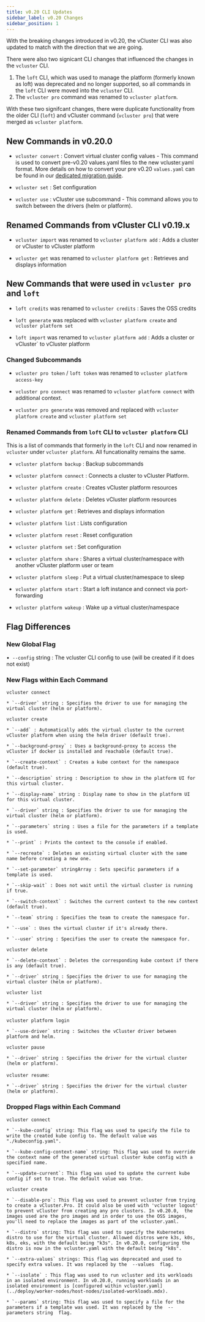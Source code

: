 ```yaml
---
title: v0.20 CLI Updates
sidebar_label: v0.20 Changes
sidebar_position: 1
---
```


With the breaking changes introduced in v0.20, the vCluster CLI was also updated to match with the direction that we are going.

There were also two signicant CLI changes that influenced the changes in the `vcluster` CLI.

1. The `loft` CLI, which was used to manage the platform (formerly known as loft) was deprecated and no longer supported, so all commands in the `loft` CLI were moved into the `vcluster` CLI.
2. The `vcluster pro` command was renamed to `vcluster platform`.

With these two signifcant changes, there were duplicate functionality from the older CLI (`loft`) and vCluster command (`vcluster pro`) that were merged as `vcluster platform`.

## New Commands in v0.20.0

* `vcluster convert` : Convert virtual cluster config values - This command is used to convert pre-v0.20 values.yaml files to the new vcluster.yaml
  format. More details on how to convert your pre v0.20 `values.yaml` can be found in our [dedicated migration guide](../reference/migrations/0-20-migration.mdx).

* `vcluster set` : Set configuration

* `vcluster use` : vCluster use subcommand - This command allows you to switch between the drivers (helm or platform).

## Renamed Commands from vCluster CLI v0.19.x

* `vcluster import` was renamed to `vcluster platform add` : Adds a cluster or vCluster to vCluster platform

* `vcluster get` was renamed to `vcluster platform get` : Retrieves and displays information

## New Commands that were used in `vcluster pro` and `loft`

* `loft credits` was renamed to `vcluster credits` : Saves the OSS credits

* `loft generate` was replaced with `vcluster platform create` and `vcluster platform set`

* `loft import` was renamed to `vcluster platform add` : Adds a cluster or vCluster` to vCluster platform


### Changed Subcommands

* `vcluster pro token` / `loft token` was renamed to `vcluster platform access-key` 

* `vcluster pro connect` was renamed to `vcluster platform connect` with additional context.

* `vcluster pro generate` was removed and replaced with `vcluster platform create` and `vcluster platform set`

### Renamed Commands from `loft` CLI to `vcluster platform` CLI

This is a list of commands that formerly in the `loft` CLI and now renamed in `vcluster` under `vcluster platform`. All funcationality remains the same.

* `vcluster platform backup` : Backup subcommands

* `vcluster platform connect` : Connects a cluster to vCluster Platform. 

* `vcluster platform create` : Creates vCluster platform resources

* `vcluster platform delete` : Deletes vCluster platform resources

* `vcluster platform get` : Retrieves and displays information

* `vcluster platform list` : Lists configuration

* `vcluster platform reset` : Reset configuration

* `vcluster platform set` : Set configuration

* `vcluster platform share` : Shares a virtual cluster/namespace with another vCluster platform user or team

* `vcluster platform sleep` : Put a virtual cluster/namespace to sleep

* `vcluster platform start` : Start a loft instance and connect via port-forwarding

* `vcluster platform wakeup` : Wake up a virtual cluster/namespace



## Flag Differences

### New Global Flag

•  `--config` string : The vcluster CLI config to use (will be created if it does not exist)

### New Flags within Each Command

 `vcluster connect`

    * `--driver` string : Specifies the driver to use for managing the virtual cluster (helm or platform).

 `vcluster create`

    * `--add` : Automatically adds the virtual cluster to the current vCluster platform when using the helm driver (default true).

    * `--background-proxy` : Uses a background-proxy to access the vCluster if docker is installed and reachable (default true).

    * `--create-context` : Creates a kube context for the namespace (default true).

    * `--description` string : Description to show in the platform UI for this virtual cluster. 

    * `--display-name` string : Display name to show in the platform UI for this virtual cluster.

    * `--driver` string : Specifies the driver to use for managing the virtual cluster (helm or platform).

    * `--parameters` string : Uses a file for the parameters if a template is used.

    * `--print` : Prints the context to the console if enabled.

    * `--recreate` : Deletes an existing virtual cluster with the same name before creating a new one.

    * `--set-parameter` stringArray : Sets specific parameters if a template is used.

    * `--skip-wait` : Does not wait until the virtual cluster is running if true. 

    * `--switch-context` : Switches the current context to the new context (default true).

    * `--team` string : Specifies the team to create the namespace for. 

    * `--use` : Uses the virtual cluster if it's already there. 

    * `--user` string : Specifies the user to create the namespace for. 

`vcluster delete`

    * `--delete-context` : Deletes the corresponding kube context if there is any (default true).

    * `--driver` string : Specifies the driver to use for managing the virtual cluster (helm or platform).

`vcluster list`

    * `--driver` string : Specifies the driver to use for managing the virtual cluster (helm or platform).

 `vcluster platform login` 

    * `--use-driver` string : Switches the vCluster driver between platform and helm. 

`vcluster pause`

    * `--driver` string : Specifies the driver for the virtual cluster (helm or platform).

 `vcluster resume`:

    * `--driver` string : Specifies the driver for the virtual cluster (helm or platform).   

### Dropped Flags within Each Command

`vcluster connect`

    * `--kube-config` string: This flag was used to specify the file to write the created kube config to. The default value was "./kubeconfig.yaml". 

    * `--kube-config-context-name` string: This flag was used to override the context name of the generated virtual cluster kube config with a specified name. 

    * `--update-current`: This flag was used to update the current kube config if set to true. The default value was true. 

`vcluster create`

    * `--disable-pro`: This flag was used to prevent vcluster from trying to create a vCluster.Pro. It could also be used with 'vcluster logout' to prevent vCluster from creating any pro clusters. In v0.20.0,  the images used are the pro images and in order to use the OSS images, you'll need to replace the images as part of the vcluster.yaml.

    * `--distro` string: This flag was used to specify the Kubernetes distro to use for the virtual cluster. Allowed distros were k3s, k0s, k8s, eks, with the default being "k3s". In v0.20.0, configuring the distro is now in the vcluster.yaml with the default being "k8s".

    * `--extra-values` strings: This flag was deprecated and used to specify extra values. It was replaced by the  --values  flag.

    * `--isolate` : This flag was used to run vcluster and its workloads in an isolated environment. In v0.20.0, running workloads in an isolated environment is [configured within vcluster.yaml](../deploy/worker-nodes/host-nodes/isolated-workloads.mdx).

    * `--params` string: This flag was used to specify a file for the parameters if a template was used. It was replaced by the  --parameters string  flag.
